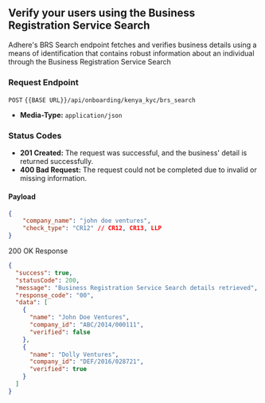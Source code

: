 ## Verify your users using the Business Registration Service Search

Adhere's BRS Search endpoint fetches and verifies business details using a means of identification that contains robust information about an individual through the Business Registration Service Search

### Request Endpoint
`POST` `{{BASE URL}}/api/onboarding/kenya_kyc/brs_search`

- **Media-Type:** `application/json`

### Status Codes
- **201 Created:** The request was successful, and the business' detail is returned successfully.
- **400 Bad Request:** The request could not be completed due to invalid or missing information.

#### Payload
```json
{
    "company_name": "john doe ventures",
    "check_type": "CR12" // CR12, CR13, LLP
}
```
200 OK Response

```json
{
  "success": true,
  "statusCode": 200,
  "message": "Business Registration Service Search details retrieved",
  "response_code": "00",
  "data": [
    {
      "name": "John Doe Ventures",
      "company_id": "ABC/2014/000111",
      "verified": false
    },
    {
      "name": "Dolly Ventures",
      "company_id": "DEF/2016/028721",
      "verified": true
    }
  ]
}
```